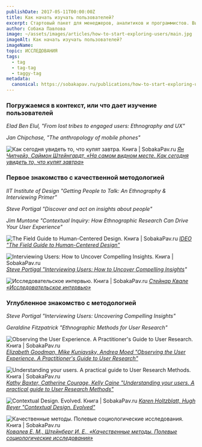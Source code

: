```yaml
---
publishDate: 2017-05-11T00:00:00Z
title: Как начать изучать пользователей?
excerpt: Стартовый пакет для менеджеров, аналитиков и программистов. Видеолекции, книги и учебные фильмы.
author: Собака Павлова
image: ~/assets/images/articles/how-to-start-exploring-users/main.jpg
imageAlt: Как начать изучать пользователей?
imageName:      
topic: ИССЛЕДОВАНИЯ
tags:
  - tag
  - tag-tag
  - taggy-tag
metadata:
  canonical: https://sobakapav.ru/publications/how-to-start-exploring-users
---
```



### Погружаемся в контекст, или что дает изучение пользователей

<YouTube id="Ty380XLzyko" />

_Elad Ben Elul, "From lost tribes to engaged users: Ethnography and UX"_

<YouTube id="Qn2NR901NMY" />

_Jan Chipchase, "The anthropology of mobile phones"_

![Как сегодня увидеть то, что купят завтра. Книга | SobakaPav.ru](~/assets/images/articles/how-to-start-exploring-users/1.jpg)
_[Ян Чипчейз, Саймон Штейнгардт, «На самом видном месте. Как сегодня увидеть то, что купят завтра»](https://www.ozon.ru/context/detail/id/26043810/)_

### Первое знакомство с качественной методологией

<Vimeo id="1269848" />

_IIT Institute of Design "Getting People to Talk: An Ethnography & Interviewing Primer"_

<YouTube id="q8GfgZmYWiA" />

_Steve Portigal "Discover and act on insights about people"_

<YouTube id="1HjGjG_AutY" />

_Jim Muntone "Contextual Inquiry: How Ethnographic Research Can Drive Your User Experience"_

![The Field Guide to Human-Centered Design. Книга | SobakaPav.ru](~/assets/images/articles/how-to-start-exploring-users/2.jpg)
_[IDEO "The Field Guide to Human-Centered Design"](https://bestgraz.org/wp-content/uploads/2015/09/Field-Guide-to-Human-Centered-Design_IDEOorg.pdf)_

![Interviewing Users: How to Uncover Compelling Insights. Книга | SobakaPav.ru](~/assets/images/articles/how-to-start-exploring-users/3.jpg)
_[Steve Portigal "Interviewing Users: How to Uncover Compelling Insights](https://www.amazon.com/Interviewing-Users-Uncover-Compelling-Insights/dp/193382011X)"_

![Исследовательское интервью. Книга | SobakaPav.ru](~/assets/images/articles/how-to-start-exploring-users/4.jpg)
_[Стейнар Квале «Исследовательское интервью»](https://www.phantastike.com/psychodiagnostic_systems/issledovatelskoe_intervju/html/)_

### Углубленное знакомство с методологией

<Vimeo id="116968106" />

_Steve Portigal "Interviewing Users: Uncovering Compelling Insights"_

<YouTube id="IaCbkBiTVTc" />

_Geraldine Fitzpatrick "Ethnographic Methods for User Research"_

![Observing the User Experience. A Practitioner's Guide to User Research. Книга | SobakaPav.ru](~/assets/images/articles/how-to-start-exploring-users/5.jpg)
_[Elizabeth Goodman, Mike Kuniavsky, Andrea Moed "Observing the User Experience. A Practitioner's Guide to User Research"](https://www.amazon.com/Observing-User-Experience-Practitioners-Research/dp/0123848695)_

![Understanding your users. A practical guide to User Research Methods. Книга | SobakaPav.ru](~/assets/images/articles/how-to-start-exploring-users/6.jpg)
_[Kathy Baxter, Catherine Courage, Kelly Caine "Understanding your users. A practical guide to User Research Methods"]()_

![Contextual Design. Evolved. Книга | SobakaPav.ru](~/assets/images/articles/how-to-start-exploring-users/7.jpg)
_[Karen Holtzblatt, Hugh Beyer "Contextual Design. Evolved"](http://wtf.tw/ref/holtzblatt.pdf)_

![Качественные методы. Полевые социологические исследования. Книга | SobakaPav.ru](~/assets/images/articles/how-to-start-exploring-users/7.jpg)
_[Ковалев Е. М., Штейнберг И. Е., «Качественные методы. Полевые социологические исследования»](https://www.ozon.ru/context/detail/id/4386882/)_
